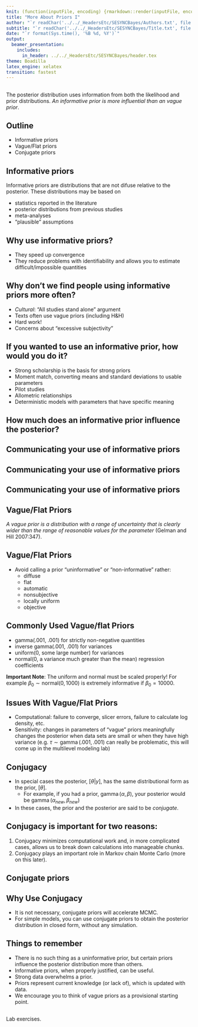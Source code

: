 ```yaml
---
knit: (function(inputFile, encoding) {rmarkdown::render(inputFile, encoding = encoding, output_dir = "../../content/lectures/")})
title: "More About Priors I"
author: "`r readChar('../../_HeadersEtc/SESYNCBayes/Authors.txt', file.info('../../_HeadersEtc/SESYNCBayes/Authors.txt')$size)`"
subtitle: "`r readChar('../../_HeadersEtc/SESYNCBayes/Title.txt', file.info('../../_HeadersEtc/SESYNCBayes/Title.txt')$size)`"
date: "`r format(Sys.time(), '%B %d, %Y')`"
output: 
  beamer_presentation:
    includes:
      in_header: ../../_HeadersEtc/SESYNCBayes/header.tex
theme: Boadilla
latex_engine: xelatex
transition: fastest
---
```


## 

The posterior distribution uses information from both the likelihood and prior distributions.  _An informative prior is more influential than an vague prior_. 

\centerline{\includegraphics[height=2in]{../../_Graphics/componentsPosterior.pdf}}

## Outline

- Informative priors
- Vague/Flat priors
- Conjugate priors

## Informative priors

Informative priors are distributions that are not difuse relative to the posterior. These distributions may be based on 

- statistics reported in the literature
- posterior distributions from previous studies
- meta-analyses
- "plausible" assumptions 

## Why use informative priors?

- They speed up convergence
- They reduce problems with identifiability and allows you to estimate difficult/impossible quantities 

## Why don't we find people using informative priors more often?

- _Cultural_: "All studies stand alone" argument
- Texts often use vague priors (including H&H)
- Hard work!
- Concerns about "excessive subjectivity"

## If you wanted to use an informative prior, how would you do it?

- Strong scholarship is the basis for strong priors
- Moment match, converting means and standard deviations to usable parameters
- Pilot studies
- Allometric relationships
- Deterministic models with parameters that have specific meaning 

## How much does an informative prior influence the posterior?

\includegraphics[height=2.5in]{../../_Graphics/comparingPriors}

## Communicating your use of informative priors

\includegraphics[height=1.25in]{../../_Graphics/HobbsetAl}

## Communicating your use of informative priors

\includegraphics[height=2.5in]{../../_Graphics/presentingPriors}

## Communicating your use of informative priors

\includegraphics[height=2.5in]{../../_Graphics/plottingInformativePriors}

## Vague/Flat Priors

_A vague prior is a distribution with a range of uncertainty that is clearly wider than the range of reasonable values for the parameter_ (Gelman and Hill 2007:347).

## Vague/Flat Priors

- Avoid calling a prior "uninformative" or "non-informative" rather:
    + diffuse
    + flat
    + automatic
    + nonsubjective
    + locally uniform
    + objective
    
## Commonly Used Vague/flat Priors

- gamma(.001, .001) for strictly non-negative quantities
- inverse gamma(.001, .001) for variances
- uniform(0, some large number) for variances
- normal(0, a variance much greater than the mean) regression coefficients

**Important Note**: The uniform and normal must be scaled properly! For example $\beta_0 \sim \text{normal}(0, 1000)$ is extremely informative if $\beta_0 = 10000.$

## Issues With Vague/Flat Priors

- Computational: failure to converge, slicer errors, failure to calculate log density, etc.
- Sensitivity: changes in parameters of "vague" priors meaningfully changes the posterior when data sets are small or when they have high variance (e.g. $\tau \sim \operatorname{gamma}(.001,.001)$ can really be problematic, this will come up in the multilevel modeling lab)

## Conjugacy

- In special cases the posterior, $[\theta|y]$, has the same distributional form as the prior, $[\theta]$. 
    + For example, if you had a prior, $\operatorname{gamma}(\alpha, \beta)$, your posterior would be $\operatorname{gamma}(\alpha_{new}, \beta_{new})$ 
- In these cases, the prior and the posterior are said to be *conjugate*.

## Conjugacy is important for two reasons:

1. Conjugacy minimizes computational work and, in more complicated cases, allows us to break down calculations into manageable chunks.
2. Conjugacy plays an important role in Markov chain Monte Carlo (more on this later).

<!-- ## Deriving the Beta-Binomial Conjugacy Relationship -->

<!-- We know that the beta distribution is a conjugate prior for the binomial likelihood. -->

<!-- - Consider calculating the posterior distribution for the parameter $\theta$. -->
<!-- - $\theta$ is the probability of a success conditional on $n$ trials and $y$ observed successes. -->

<!-- ## Deriving the Beta-Binomial Conjugacy Relationship -->

<!-- Using Bayes theorem: -->

<!-- $$[\phi \mid y,n] \propto \underbrace{{\binom{n}{y}} \phi^y (1- \phi)^{n-y} }_\text{binomial likelihood} \underbrace{\frac{\gamma(\alpha + \beta)}{\gamma(\alpha)\gamma(\beta)} \phi^{\alpha - 1} (1- \phi)^{\beta - 1}}_\text{beta prior}$$ -->

<!-- where $\alpha$ and $\beta$ are beta prior parameters. -->

<!-- ## Deriving the Beta-Binomial Conjugacy Relationship -->

<!-- $$[\phi \mid y,n] \propto {\binom{n}{y}} \phi^y (1- \phi)^{n-y} \frac{\gamma(\alpha + \beta)}{\gamma(\alpha)\gamma(\beta)} \phi^{\alpha - 1} (1- \phi)^{\beta - 1}$$ -->

<!-- ## Deriving the Beta-Binomial Conjugacy Relationship -->

<!-- \begin{align} -->
<!-- [\phi\mid y,n] &\propto {\binom{n}{y}} \phi^y (1- \phi)^{n-y} \frac{\gamma(\alpha + \beta)}{\gamma(\alpha)\gamma(\beta)} \phi^{\alpha - 1} (1- \phi)^{\beta - 1} \nonumber \\[10pt] -->
<!-- [\phi\mid y,n] &\propto \phi^y (1- \phi)^{n-y} \phi^{\alpha - 1} (1- \phi)^{\beta - 1} \nonumber -->
<!-- \end{align} -->

<!-- ## Deriving the Beta- Binomial Conjugacy Relationship -->

<!-- \begin{align} -->
<!-- [\phi \mid y,n] &\propto {\binom{n}{y}} \phi^y (1- \phi)^{n-y} \frac{\gamma(\alpha + \beta)}{\gamma(\alpha)\gamma(\beta)} \phi^{\alpha - 1} (1- \phi)^{\beta - 1} \nonumber \\[10pt] -->
<!-- [\phi \mid y,n] &\propto \phi^y (1- \phi)^{n-y} \phi^{\alpha - 1} (1- \phi)^{\beta - 1} \nonumber\\[10pt] -->
<!-- [\phi \mid y,n] &\propto \phi^{y+\alpha-1}(1-\phi)^{\beta+n-y-1} \nonumber -->
<!-- \end{align} -->

<!-- ## Deriving the Beta-Binomial Conjugacy Relationship -->

<!-- $$[\phi \mid y,n] \propto \phi^{y+\alpha-1}(1-\phi)^{\beta+n-y-1}$$ -->

<!-- Let $\alpha_{new} = y + \alpha$ and $\beta_{new} = \beta + n-y$. Multiply by normalizing constant:  -->

<!-- $$\frac{\gamma(\alpha_{new} + \beta_{new})}{\gamma(\alpha_{new})\gamma(\beta_{new})},$$ -->

<!-- and the posterior of $\phi$ is a beta distribution: -->

<!-- $$[\phi\mid y,n] = \frac{\gamma(\alpha_{new} + \beta_{new})}{\gamma(\alpha_{new})\gamma(\beta_{new})}\phi^{\alpha_{new}-1}(1-\phi)^{\beta_{new}-1},$$ -->

<!-- with parameters $\alpha_{new}$ and $\beta_{new}$. -->

## Conjugate priors

\includegraphics[height=2.25in]{../../_Graphics/CPTable.png}

##

\includegraphics[height=2.25in]{../../_Graphics/napkinCalc}

## Why Use Conjugacy 

- It is not necessary, conjugate priors will accelerate MCMC.
- For simple models, you can use conjugate priors to obtain the posterior distribution in closed form, without any simulation.

## Things to remember

- There is no such thing as a uninformative prior, but certain priors influence the posterior distribution more than others.
- Informative priors, when properly justified, can be useful.
- Strong data overwhelms a prior.
- Priors represent current knowledge (or lack of), which is updated with data. 
- We encourage you to think of vague priors as a provisional starting point.

## 

Lab exercises.